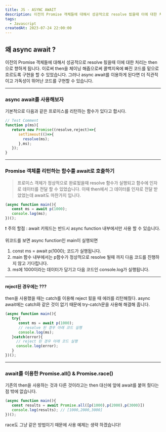 ```yaml
---
title: JS - ASYNC AWAIT
description: 이전의 Promise 객체들에 대해서 성공적으로 resolve 됬을때 이에 대한 처리는 then으로 향하게 됩니다. 이로써 then을 체이닝 해줌으로써 콜백지옥에 빠진 코드를 밑으로 흐르도록 구현을 할 수 있었습니다. 그러나 async await를 이용하게 된다면 더 직관적이고 가독성이 뛰어난 코드를 구현할 수 있습니다.
tags:
  - Javascript
createdAt: 2023-07-24 22:00:00
---
```


## 왜 async await ?

이전의 Promise 객체들에 대해서 성공적으로 resolve 됬을때 이에 대한 처리는 then으로 향하게 됩니다. 이로써 then을 체이닝 해줌으로써 콜백지옥에 빠진 코드를 밑으로 흐르도록 구현을 할 수 있었습니다.
그러나 async await를 이용하게 된다면 더 직관적이고 가독성이 뛰어난 코드를 구현할 수 있습니다.

<hr/>

### async await를 사용해보자

기본적으로 다음과 같은 프로미스를 리턴하는 함수가 있다고 합시다.

```js
// Test Comment
function p(ms){
   return new Promise((resolve,reject)=>{
      setTimeout(()=>{
        resolve(ms);
      },ms);
   });
}
```

<hr/>

### Promise 객체를 리턴하는 함수를 await로 호출하기

> 프로미스 객체가 정상적으로 완료됬을때 resolve 함수가 실행되고 함수에 인자로 데이터를 전달 할 수 있었습니다.
이때 then에서 그 데이터를 인자로 전달 받았었는데 await도 마찬가지 입니다.

```js
(async function main(){
   const ms = await p(1000);
   console.log(ms);
})();
```

❗️ 주의 할점 : await 키워드는 반드시 async function 내부에서만 사용 할 수 있습니다.

위코드를 보면 async function인 main이 실행되면
1. const ms = await p(1000); 코드가 실행됩니다.
2. main 함수 내부에서는 p함수가 정상적으로 resolve 될때 까지 다음 코드를 진행하지 않고 기다립니다.
3. ms에 1000이라는 데이터가 담기고 다음 코드인 console.log가 실행됩니다.

<hr/>

#### reject된 경우에는 ???

then을 사용했을 때는 catch를 이용해 reject 됬을 때 에러를 리턴해줬다.
async await에는 catch와 같은 것이 없기 때문에 try-catch문을 사용해 해결해 줍니다.

```js
(async function main(){
   try{
      const ms = await p(1000);
      // resolve 된 경우 아래 코드 실행
      console.log(ms);
   }catch(error){
     // reject 된 경우 아래 코드 실행
     console.log(error);
   }
})();
```

<hr/>

### await를 이용한 Promise.all() & Promise.race()

기존의 then을 사용하는 것과 다른 것이라고는 then 대신에 앞에 await를 붙여 줬다는 점 밖에 없습니다.
```js
(async function main(){
   const results = await Promise.all([p(1000),p(2000),p(3000)])
   console.log(results); // [1000,2000,3000]
})();
```

race도 그냥 같은 방법이기 때문에 사용 예제는 생략 하겠습니다!

